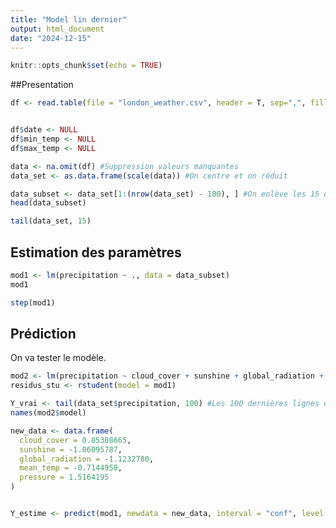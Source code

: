---
title: "Model lin dernier"
output: html_document
date: "2024-12-15"
---

```{r setup, include=FALSE}
knitr::opts_chunk$set(echo = TRUE)
```

##Presentation

```{r}
df <- read.table(file = "london_weather.csv", header = T, sep=",", fill = T, fileEncoding = "Latin1")


df$date <- NULL
df$min_temp <- NULL
df$max_temp <- NULL

data <- na.omit(df) #Suppression valeurs manquantes
data_set <- as.data.frame(scale(data)) #On centre et on réduit

data_subset <- data_set[1:(nrow(data_set) - 100), ] #On enlève les 15 dernières lignes qu'on réserve pour la prédiction
head(data_subset)

```
```{r}
tail(data_set, 15)
```

## Estimation des paramètres

```{r}
mod1 <- lm(precipitation ~ ., data = data_subset)
mod1
```
```{r}
step(mod1)
```
## Prédiction

On va tester le modèle.


```{r}

mod2 <- lm(precipitation ~ cloud_cover + sunshine + global_radiation + mean_temp + pressure, data = data_subset)
residus_stu <- rstudent(model = mod1)

Y_vrai <- tail(data_set$precipitation, 100) #Les 100 dernières lignes de la colonne precipitation
names(mod2$model)

new_data <- data.frame(
  cloud_cover = 0.85308665,
  sunshine = -1.06095787,
  global_radiation = -1.1232780,
  mean_temp = -0.7144958,
  pressure = 1.5164195
)


Y_estime <- predict(mod1, newdata = new_data, interval = "conf", level = 0.9) #7305

```

